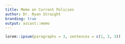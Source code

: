 ```yaml
---
title: Memo on Current Policies
author: Dr. Ryan Straight
branding: true
output: azcast::memo
---
```


```r
lorem::ipsum(paragraphs = 3, sentences = c(1, 2, 3))
```

